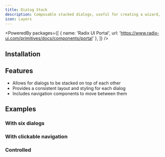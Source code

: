 ```yaml
---
title: Dialog Stack
description: Composable stacked dialogs, useful for creating a wizard, nested form or multi-step process. It provides a consistent layout and styling for each dialog, and includes navigation components to move between them.
icon: Layers
---
```


<PoweredBy packages={[
  { name: 'Radix UI Portal', url: 'https://www.radix-ui.com/primitives/docs/components/portal' },
]} />

<Preview path="dialog-stack" />

## Installation

<Installer packageName="dialog-stack" />

## Features

- Allows for dialogs to be stacked on top of each other
- Provides a consistent layout and styling for each dialog
- Includes navigation components to move between them

## Examples

### With six dialogs

<Preview path="dialog-stack-six" />

### With clickable navigation

<Preview path="dialog-stack-navigation" />

### Controlled

<Preview path="dialog-stack-controlled" />
